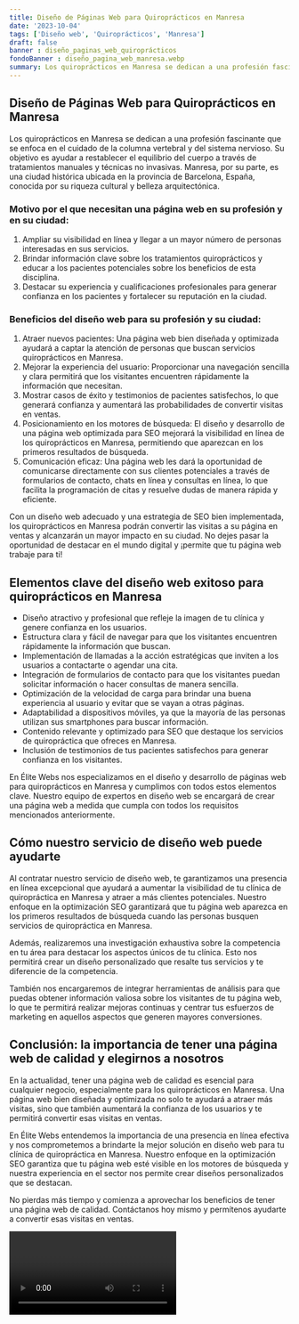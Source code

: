 ```yaml
---
title: Diseño de Páginas Web para Quiroprácticos en Manresa
date: '2023-10-04'
tags: ['Diseño web', 'Quiroprácticos', 'Manresa']
draft: false
banner : diseño_paginas_web_quiroprácticos
fondoBanner : diseño_pagina_web_manresa.webp
summary: Los quiroprácticos en Manresa se dedican a una profesión fascinante que se enfoca en el cuidado de la columna vertebral y del sistema nervioso. Su objetivo es ayudar a restablecer el equilibrio del cuerpo a través de tratamientos manuales y técnicas no invasivas. Manresa, por su parte, es una ciudad histórica ubicada en la provincia de Barcelona, España, conocida por su riqueza cultural y belleza arquitectónica.
---
```


## Diseño de Páginas Web para Quiroprácticos en Manresa

Los quiroprácticos en Manresa se dedican a una profesión fascinante que se enfoca en el cuidado de la columna vertebral y del sistema nervioso. Su objetivo es ayudar a restablecer el equilibrio del cuerpo a través de tratamientos manuales y técnicas no invasivas. Manresa, por su parte, es una ciudad histórica ubicada en la provincia de Barcelona, España, conocida por su riqueza cultural y belleza arquitectónica.

### Motivo por el que necesitan una página web en su profesión y en su ciudad:
1. Ampliar su visibilidad en línea y llegar a un mayor número de personas interesadas en sus servicios.
2. Brindar información clave sobre los tratamientos quiroprácticos y educar a los pacientes potenciales sobre los beneficios de esta disciplina.
3. Destacar su experiencia y cualificaciones profesionales para generar confianza en los pacientes y fortalecer su reputación en la ciudad.

### Beneficios del diseño web para su profesión y su ciudad:
1. Atraer nuevos pacientes: Una página web bien diseñada y optimizada ayudará a captar la atención de personas que buscan servicios quiroprácticos en Manresa.
2. Mejorar la experiencia del usuario: Proporcionar una navegación sencilla y clara permitirá que los visitantes encuentren rápidamente la información que necesitan.
3. Mostrar casos de éxito y testimonios de pacientes satisfechos, lo que generará confianza y aumentará las probabilidades de convertir visitas en ventas.
4. Posicionamiento en los motores de búsqueda: El diseño y desarrollo de una página web optimizada para SEO mejorará la visibilidad en línea de los quiroprácticos en Manresa, permitiendo que aparezcan en los primeros resultados de búsqueda.
5. Comunicación eficaz: Una página web les dará la oportunidad de comunicarse directamente con sus clientes potenciales a través de formularios de contacto, chats en línea y consultas en línea, lo que facilita la programación de citas y resuelve dudas de manera rápida y eficiente.

Con un diseño web adecuado y una estrategia de SEO bien implementada, los quiroprácticos en Manresa podrán convertir las visitas a su página en ventas y alcanzarán un mayor impacto en su ciudad. No dejes pasar la oportunidad de destacar en el mundo digital y ¡permite que tu página web trabaje para ti!

<GifSeo />

<Cta />

## Elementos clave del diseño web exitoso para quiroprácticos en Manresa

- Diseño atractivo y profesional que refleje la imagen de tu clínica y genere confianza en los usuarios.
- Estructura clara y fácil de navegar para que los visitantes encuentren rápidamente la información que buscan.
- Implementación de llamadas a la acción estratégicas que inviten a los usuarios a contactarte o agendar una cita.
- Integración de formularios de contacto para que los visitantes puedan solicitar información o hacer consultas de manera sencilla.
- Optimización de la velocidad de carga para brindar una buena experiencia al usuario y evitar que se vayan a otras páginas.
- Adaptabilidad a dispositivos móviles, ya que la mayoría de las personas utilizan sus smartphones para buscar información.
- Contenido relevante y optimizado para SEO que destaque los servicios de quiropráctica que ofreces en Manresa.
- Inclusión de testimonios de tus pacientes satisfechos para generar confianza en los visitantes.

En Élite Webs nos especializamos en el diseño y desarrollo de páginas web para quiroprácticos en Manresa y cumplimos con todos estos elementos clave. Nuestro equipo de expertos en diseño web se encargará de crear una página web a medida que cumpla con todos los requisitos mencionados anteriormente.

## Cómo nuestro servicio de diseño web puede ayudarte

Al contratar nuestro servicio de diseño web, te garantizamos una presencia en línea excepcional que ayudará a aumentar la visibilidad de tu clínica de quiropráctica en Manresa y atraer a más clientes potenciales. Nuestro enfoque en la optimización SEO garantizará que tu página web aparezca en los primeros resultados de búsqueda cuando las personas busquen servicios de quiropráctica en Manresa.

Además, realizaremos una investigación exhaustiva sobre la competencia en tu área para destacar los aspectos únicos de tu clínica. Esto nos permitirá crear un diseño personalizado que resalte tus servicios y te diferencie de la competencia.

También nos encargaremos de integrar herramientas de análisis para que puedas obtener información valiosa sobre los visitantes de tu página web, lo que te permitirá realizar mejoras continuas y centrar tus esfuerzos de marketing en aquellos aspectos que generen mayores conversiones.

## Conclusión: la importancia de tener una página web de calidad y elegirnos a nosotros

En la actualidad, tener una página web de calidad es esencial para cualquier negocio, especialmente para los quiroprácticos en Manresa. Una página web bien diseñada y optimizada no solo te ayudará a atraer más visitas, sino que también aumentará la confianza de los usuarios y te permitirá convertir esas visitas en ventas.

En Élite Webs entendemos la importancia de una presencia en línea efectiva y nos comprometemos a brindarte la mejor solución en diseño web para tu clínica de quiropráctica en Manresa. Nuestro enfoque en la optimización SEO garantiza que tu página web esté visible en los motores de búsqueda y nuestra experiencia en el sector nos permite crear diseños personalizados que se destacan.

No pierdas más tiempo y comienza a aprovechar los beneficios de tener una página web de calidad. Contáctanos hoy mismo y permítenos ayudarte a convertir esas visitas en ventas.

<Video />

<CtaBot job='Quiroprácticos' city='Manresa'/>

<Gmaps query='Manresa+españa+maps' />